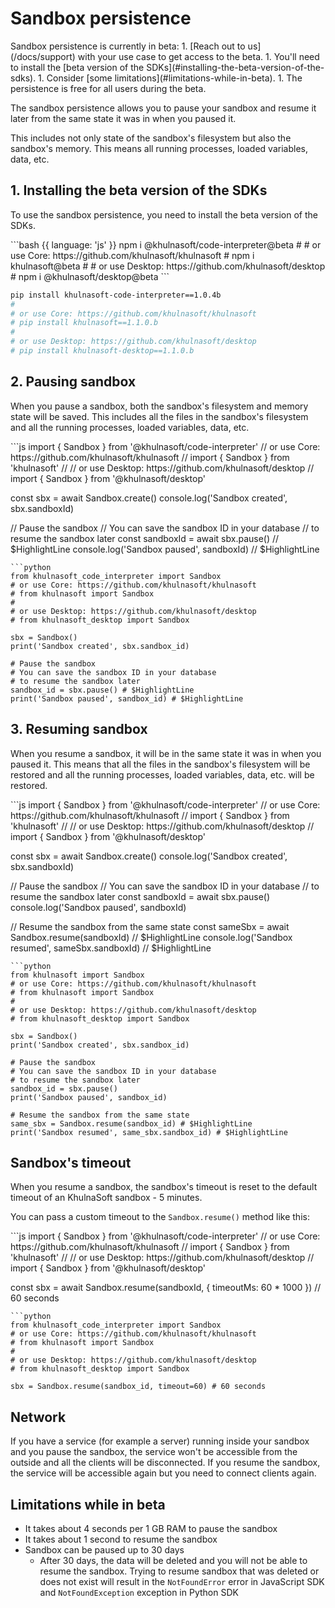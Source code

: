 # Sandbox persistence

<Note>
Sandbox persistence is currently in beta:
1. [Reach out to us](/docs/support) with your use case to get access to the beta.
1. You'll need to install the [beta version of the SDKs](#installing-the-beta-version-of-the-sdks).
1. Consider [some limitations](#limitations-while-in-beta).
1. The persistence is free for all users during the beta.
</Note>

The sandbox persistence allows you to pause your sandbox and resume it later from the same state it was in when you paused it.

This includes not only state of the sandbox's filesystem but also the sandbox's memory. This means all running processes, loaded variables, data, etc.

## 1. Installing the beta version of the SDKs
To use the sandbox persistence, you need to install the beta version of the SDKs.

<CodeGroup>
```bash {{ language: 'js' }}
npm i @khulnasoft/code-interpreter@beta
#
# or use Core: https://github.com/khulnasoft/khulnasoft
# npm i khulnasoft@beta
#
# or use Desktop: https://github.com/khulnasoft/desktop
# npm i @khulnasoft/desktop@beta
```

```bash {{ language: 'python' }}
pip install khulnasoft-code-interpreter==1.0.4b
#
# or use Core: https://github.com/khulnasoft/khulnasoft
# pip install khulnasoft==1.1.0.b
#
# or use Desktop: https://github.com/khulnasoft/desktop
# pip install khulnasoft-desktop==1.1.0.b
```
</CodeGroup>


## 2. Pausing sandbox
When you pause a sandbox, both the sandbox's filesystem and memory state will be saved. This includes all the files in the sandbox's filesystem and all the running processes, loaded variables, data, etc.

<CodeGroup>
```js
import { Sandbox } from '@khulnasoft/code-interpreter'
// or use Core: https://github.com/khulnasoft/khulnasoft
// import { Sandbox } from 'khulnasoft'
//
// or use Desktop: https://github.com/khulnasoft/desktop
// import { Sandbox } from '@khulnasoft/desktop'

const sbx = await Sandbox.create()
console.log('Sandbox created', sbx.sandboxId)

// Pause the sandbox
// You can save the sandbox ID in your database
// to resume the sandbox later
const sandboxId = await sbx.pause() // $HighlightLine
console.log('Sandbox paused', sandboxId) // $HighlightLine
```
```python
from khulnasoft_code_interpreter import Sandbox
# or use Core: https://github.com/khulnasoft/khulnasoft
# from khulnasoft import Sandbox
#
# or use Desktop: https://github.com/khulnasoft/desktop
# from khulnasoft_desktop import Sandbox

sbx = Sandbox()
print('Sandbox created', sbx.sandbox_id)

# Pause the sandbox
# You can save the sandbox ID in your database
# to resume the sandbox later
sandbox_id = sbx.pause() # $HighlightLine
print('Sandbox paused', sandbox_id) # $HighlightLine
```
</CodeGroup>


## 3. Resuming sandbox
When you resume a sandbox, it will be in the same state it was in when you paused it.
This means that all the files in the sandbox's filesystem will be restored and all the running processes, loaded variables, data, etc. will be restored.

<CodeGroup>
```js
import { Sandbox } from '@khulnasoft/code-interpreter'
// or use Core: https://github.com/khulnasoft/khulnasoft
// import { Sandbox } from 'khulnasoft'
//
// or use Desktop: https://github.com/khulnasoft/desktop
// import { Sandbox } from '@khulnasoft/desktop'

const sbx = await Sandbox.create()
console.log('Sandbox created', sbx.sandboxId)

// Pause the sandbox
// You can save the sandbox ID in your database
// to resume the sandbox later
const sandboxId = await sbx.pause()
console.log('Sandbox paused', sandboxId)

// Resume the sandbox from the same state
const sameSbx = await Sandbox.resume(sandboxId) // $HighlightLine
console.log('Sandbox resumed', sameSbx.sandboxId) // $HighlightLine
```
```python
from khulnasoft import Sandbox
# or use Core: https://github.com/khulnasoft/khulnasoft
# from khulnasoft import Sandbox
#
# or use Desktop: https://github.com/khulnasoft/desktop
# from khulnasoft_desktop import Sandbox

sbx = Sandbox()
print('Sandbox created', sbx.sandbox_id)

# Pause the sandbox
# You can save the sandbox ID in your database
# to resume the sandbox later
sandbox_id = sbx.pause()
print('Sandbox paused', sandbox_id)

# Resume the sandbox from the same state
same_sbx = Sandbox.resume(sandbox_id) # $HighlightLine
print('Sandbox resumed', same_sbx.sandbox_id) # $HighlightLine
```
</CodeGroup>

## Sandbox's timeout
When you resume a sandbox, the sandbox's timeout is reset to the default timeout of an KhulnaSoft sandbox - 5 minutes.


You can pass a custom timeout to the `Sandbox.resume()` method like this:

<CodeGroup>
```js
import { Sandbox } from '@khulnasoft/code-interpreter'
// or use Core: https://github.com/khulnasoft/khulnasoft
// import { Sandbox } from 'khulnasoft'
//
// or use Desktop: https://github.com/khulnasoft/desktop
// import { Sandbox } from '@khulnasoft/desktop'

const sbx = await Sandbox.resume(sandboxId, { timeoutMs: 60 * 1000 }) // 60 seconds
```
```python
from khulnasoft_code_interpreter import Sandbox
# or use Core: https://github.com/khulnasoft/khulnasoft
# from khulnasoft import Sandbox
#
# or use Desktop: https://github.com/khulnasoft/desktop
# from khulnasoft_desktop import Sandbox

sbx = Sandbox.resume(sandbox_id, timeout=60) # 60 seconds
```
</CodeGroup>

## Network
If you have a service (for example a server) running inside your sandbox and you pause the sandbox, the service won't be accessible from the outside and all the clients will be disconnected.
If you resume the sandbox, the service will be accessible again but you need to connect clients again.


## Limitations while in beta
- It takes about 4 seconds per 1 GB RAM to pause the sandbox
- It takes about 1 second to resume the sandbox
- Sandbox can be paused up to 30 days
  - After 30 days, the data will be deleted and you will not be able to resume the sandbox. Trying to resume sandbox that was deleted or does not exist will result in the `NotFoundError` error in JavaScript SDK and `NotFoundException` exception in Python SDK
